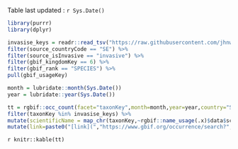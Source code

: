 
Table last updated : `r Sys.Date()`


```r

library(purrr)
library(dplyr)

invasise_keys = readr::read_tsv("https://raw.githubusercontent.com/jhnwllr/griis-compendium/main/exports/griis-compendium.tsv") %>% 
filter(source_countryCode == "SE") %>% 
filter(source_isInvasive == "invasive") %>% 
filter(gbif_kingdomKey == 6) %>% 
filter(gbif_rank == "SPECIES") %>% 
pull(gbif_usageKey)

month = lubridate::month(Sys.Date())
year = lubridate::year(Sys.Date())

tt = rgbif::occ_count(facet="taxonKey",month=month,year=year,country="SE",taxonKey="6",facetLimit=1000000) %>% 
filter(taxonKey %in% invasise_keys) %>% 
mutate(scientificName = map_chr(taxonKey,~rgbif::name_usage(.x)$data$scientificName)) %>% 
mutate(link=paste0("[link](","https://www.gbif.org/occurrence/search?","country=SE","&month=",month,"&taxon_key=",taxonKey,"&year=",year,")")) 

```

`r knitr::kable(tt)`
